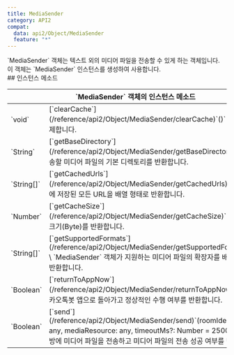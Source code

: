 ```yaml
---
title: MediaSender
category: API2
compat:
  data: api2/Object/MediaSender
  feature: "*"
---
```


<Section>
  `MediaSender` 객체는 텍스트 외의 미디어 파일을 전송할 수 있게 하는 객체입니다. 이 객체는 `MediaSender` 인스턴스를 생성하여 사용합니다.
</Section>
<Section>
  ## 인스턴스 메소드

  <Table>
    <Thead>
      <Tr>
        <Th colSpan="2">`MediaSender` 객체의 인스턴스 메소드</Th>
      </Tr>
    </Thead>
    <Tbody>
      <Tr>
        <Td><span>`void`</span></Td>
        <Td>
          [`clearCache`](/reference/api2/Object/MediaSender/clearCache)`()` \
          캐시를 삭제합니다.
        </Td>
      </Tr>
      <Tr>
        <Td><span>`String`</span></Td>
        <Td>
          [`getBaseDirectory`](/reference/api2/Object/MediaSender/getBaseDirectory)`()` \
          전송할 미디어 파일의 기본 디렉토리를 반환합니다.
        </Td>
      </Tr>
      <Tr>
        <Td><span>`String[]`</span></Td>
        <Td>
          [`getCachedUrls`](/reference/api2/Object/MediaSender/getCachedUrls)`()` \
          캐시에 저장된 모든 URL을 배열 형태로 반환합니다.
        </Td>
      </Tr>
      <Tr>
        <Td><span>`Number`</span></Td>
        <Td>
          [`getCacheSize`](/reference/api2/Object/MediaSender/getCacheSize)`()` \
          캐시의 크기(Byte)를 반환합니다.
        </Td>
      </Tr>
      <Tr>
        <Td><span>`String[]`</span></Td>
        <Td>
          [`getSupportedFormats`](/reference/api2/Object/MediaSender/getSupportedFormats)`()` \
          `MediaSender` 객체가 지원하는 미디어 파일의 확장자를 배열 형태로 반환합니다.
        </Td>
      </Tr>
      <Tr>
        <Td><span>`Boolean`</span></Td>
        <Td>
          [`returnToAppNow`](/reference/api2/Object/MediaSender/returnToAppNow)`()` \
          카카오톡봇 앱으로 돌아가고 정상적인 수행 여부를 반환합니다.
        </Td>
      </Tr>
      <Tr>
        <Td><span>`Boolean`</span></Td>
        <Td>
          [`send`](/reference/api2/Object/MediaSender/send)`(roomIdentifier: any, mediaResource: any, timeoutMs?: Number = 25000)` \
          특정 방에 미디어 파일을 전송하고 미디어 파일의 전송 성공 여부를 반환합니다.
        </Td>
      </Tr>
    </Tbody>
  </Table>
</Section>